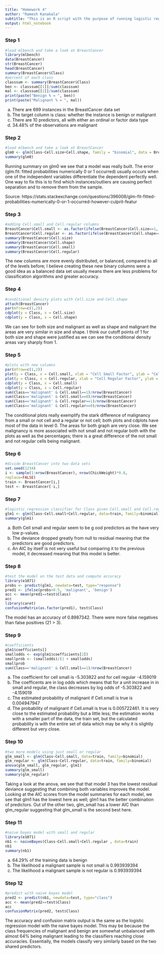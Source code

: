 ```yaml
---
title: "Homework 4"
author: "Ramesh Kanakala"
subtitle: "This is an R script with the purpose of running logistic regression and naive bayes on the mlbench BeastCancer dataset"
output: html_notebook
---
```


### Step 1
```r
#load mlbench and take a look at BreastCancer
library(mlbench)
data(BreastCancer)
str(BreastCancer)
head(BreastCancer)
summary(BreastCancer$Class)
#percent of each class
classsum <- summary(BreastCancer$Class)
ben <- classsum[[1]]/sum(classsum)
mal <- classsum[[2]]/sum(classsum)
print(paste("Benign % = ", ben))
print(paste("Malignant % = ", mal))
```
a. There are 699 instances in the BreastCancer data set
b. The target column is class: whether the instance is benign or malignant
c. There are 10 predictors, all with either an ordinal or factor data type
d. 34.48% of the observations are malignant

### Step 2
```r
#load mlbench and take a look at BreastCancer
glm0 <- glm(Class~Cell.size+Cell.shape, family = "binomial", data = BreastCancer)
summary(glm0)
```
Running summary on glm0 we see that a model was really built. The error (glm.fit: fitted probabilities numerically 0 or 1 occurred) usually occurs when one of the independent variables differentiate the dependent perfectly well. One way to fix this is to find which instances/outliers are causing perfect separation and to remove them from the sample.

Source: https://stats.stackexchange.com/questions/396008/glm-fit-fitted-probabilities-numerically-0-or-1-occurred-however-culprit-featur

### Step 3
```r
#adding Cell.small and Cell.regular columns
BreastCancer$Cell.small <- as.factor(ifelse(BreastCancer$Cell.size==1, 1, 0))
BreastCancer$Cell.regular <- as.factor(ifelse(BreastCancer$Cell.shape==1, 1, 0))
summary(BreastCancer$Cell.size)
summary(BreastCancer$Cell.shape)
summary(BreastCancer$Cell.small)
summary(BreastCancer$Cell.regular)
```
The new columns are more evenly distributed, or balanced, compared to all of the levels before; I believe creating these new binary columns were a good idea as a balanced data set usually means there are less problems for classification algorithms and greater accuracy.

### Step 4
```r
#conditional density plots with Cell.size and Cell.shape
attach(BreastCancer)
par(mfrow=c(1,2))
cdplot(y = Class, x = Cell.size)
cdplot(y = Class, x = Cell.shape)
```
We can see for both size and malignant as well as shape and malignant the areas are very similar in size and shape. I think our cutoff points of 1 for both size and shape were justified as we can see the conditional density areas vary sharply from 1.

### Step 5
```r
#plots with new columns
par(mfrow=c(1,2))
plot(y = Class, x = Cell.small, xlab = "Cell Small Factor", ylab = "Cell Class")
plot(y = Class, x = Cell.regular, xlab = "Cell Regular Factor", ylab = "Cell Class")
cdplot(y = Class, x = Cell.small)
cdplot(y = Class, x = Cell.regular)
sum(Class=='malignant' & Cell.small==1)/nrow(BreastCancer)
sum(Class=='malignant' & Cell.small==0)/nrow(BreastCancer)
sum(Class=='malignant' & Cell.regular==1)/nrow(BreastCancer)
sum(Class=='malignant' & Cell.regular==0)/nrow(BreastCancer)
```
The conditional plots really exemplify the stark difference of malignancy from a small or not cell and a regular or not cell; both plots and cdplots have most of the data in level 0. The areas for both graph are very close. We see malignancy is more associated with not small and not regular both with the plots as well as the percentages; there is a great difference of the not small and not regular cells being malignant.

### Step 6
```r
#divide BreastCancer into two data sets
set.seed(1234)
i <- sample(1:nrow(BreastCancer), nrow(ChickWeight)*0.8,
replace=FALSE)
train <- BreastCancer[i,]
test <- BreastCancer[-i,]
```

### Step 7
```r
#logistic regression classifier for Class given Cell.small and Cell.regular
glm1 <- glm(Class~Cell.small+Cell.regular, data=train, family=binomial)
summary(glm1)
```
a. Both Cell small and regular seem to be g ood predictors as the have very low p-values.
b. The deviance dropped greatly from null to residual meaning that the predictors are good predictors.
c. An AIC by itself is not very useful but comparing it to the previous model, it decreased meaning that this model is better.

### Step 8
```r
#test the model on the test data and compute accuracy
library(e1071)
probs <- predict(glm1, newdata=test, type="response")
pred1 <- ifelse(probs>0.5, 'malignant', 'benign')
acc <- mean(pred1==test$Class)
acc
library(caret) 
confusionMatrix(as.factor(pred1), test$Class)
```
The model has an accuracy of 0.8987342. There were more false negatives than false positives (21 > 3).

### Step 9
```r
#coefficients
glm1$coefficients[]
smallodds <- exp(glm1$coefficients[2])
smallprob <- (smallodds)/(1 + smallodds)
smallprob
sum(Class=='malignant' & Cell.small==1)/nrow(BreastCancer)
```
a. The coefficient for cell small is -5.303822 and for cell regular -4.159019 
b. The coefficents are in log odds which means that for a unit increase in in small and regular, the class decreases by log odds of -5.303822 and -4.159019
c. The estimated probability of malignant if Cell.small is true is 0.004947947
d. The probability of malignant if Cell.small is true is 0.005722461. It is very close to the estimated probability but a little less; the estimation works with a smaller part of the data, the train set, but the calculated probability is with the entire set of data which may be why it is slightly different but very close. 

### Step 10
```r
#two more models using just small or regular
glm_small <- glm(Class~Cell.small, data=train, family=binomial)
glm_regular <- glm(Class~Cell.regular, data=train, family=binomial)
anova(glm_small, glm_regular, glm1)
summary(glm_small)
summary(glm_regular)
```
Taking a look at the anova, we see that that model 3 has the lowest residual deviance suggesting that combining both variables improves the model. Looking at the AIC scores from the model summaries for each model, we see that glm1 has the lowest here as well; glm1 has the better combination of predictors. Out of the other two, glm_small has a lower AIC than glm_regular suggesting that glm_small is the second best here.

### Step 11
```r
#naive bayes model with small and regular
library(e1071)
nb1 <- naiveBayes(Class~Cell.small+Cell.regular , data=train)
nb1
summary(nb1)
```
a. 64.29% of the training data is benign
b. The likelihood a malignant sample is not small is 0.993939394 
c. The likelihood a malignant sample is not regular is 0.993939394

### Step 12
```r
#predict with naive bayes model
pred2 <- predict(nb1, newdata=test, type="class")
acc <- mean(pred2==test$Class)
acc 
confusionMatrix(pred2, test$Class) 
```
The accuracy and confusion matrix output is the same as the logistic regression model with the naive bayes model. This may be because the class frequencies of malignant and benign are somewhat unbalanced with almost 64% being malignant leading to the classifiers reaching close accuracies. Essentially, the models classify very similarly based on the two shared predictors.